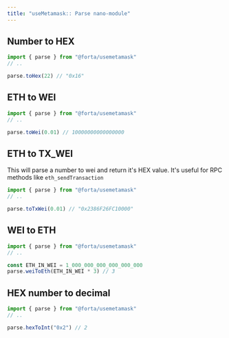 ```yaml
---
title: "useMetamask:: Parse nano-module"
---
```


## Number to HEX

```jsx
import { parse } from "@forta/usemetamask"
// ..

parse.toHex(22) // "0x16"
```

## ETH to WEI

```jsx
import { parse } from "@forta/usemetamask"
// ..

parse.toWei(0.01) // 10000000000000000
```

## ETH to TX_WEI

This will parse a number to wei and return it's HEX value.
It's useful for RPC methods like `eth_sendTransaction`

```jsx
import { parse } from "@forta/usemetamask"
// ..

parse.toTxWei(0.01) // "0x2386F26FC10000"
```

## WEI to ETH

```jsx
import { parse } from "@forta/usemetamask"
// ..

const ETH_IN_WEI = 1_000_000_000_000_000_000
parse.weiToEth(ETH_IN_WEI * 3) // 3
```

## HEX number to decimal

```jsx
import { parse } from "@forta/usemetamask"
// ..

parse.hexToInt("0x2") // 2
```
